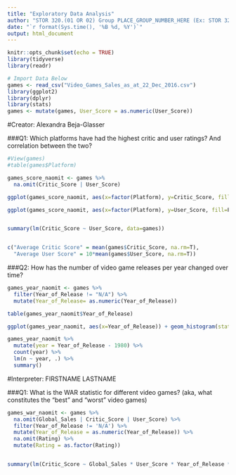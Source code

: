 ---
title: "Exploratory Data Analysis"
author: "STOR 320.(01 OR 02) Group PLACE_GROUP_NUMBER_HERE (Ex: STOR 320.01 Group 12)"
date: "`r format(Sys.time(), '%B %d, %Y')`"
output: html_document
---

```{r setup, include=TRUE, warning=FALSE}
knitr::opts_chunk$set(echo = TRUE)
library(tidyverse)
library(readr)

# Import Data Below
games <- read_csv("Video_Games_Sales_as_at_22_Dec_2016.csv")
library(ggplot2)
library(dplyr)
library(stats)
games <- mutate(games, User_Score = as.numeric(User_Score))

```

#Creator: Alexandra Beja-Glasser

###Q1: Which platforms have had the highest critic and user ratings? And correlation between the two?

```{r}
#View(games)
#table(games$Platform)

games_score_naomit <- games %>% 
  na.omit(Critic_Score | User_Score)

ggplot(games_score_naomit, aes(x=factor(Platform), y=Critic_Score, fill=Platform)) + stat_summary(fun.y="mean", geom="bar") + theme_minimal() + coord_flip() + labs(title="Effect of Platform on Average Critic Score", y="Average Critic Score", x="Platform")

ggplot(games_score_naomit, aes(x=factor(Platform), y=User_Score, fill=Platform)) + stat_summary(fun.y="mean", geom="bar") + theme_minimal() + coord_flip() + labs(title="Effect of Platform on Average User Score", y="Average User Score", x="Platform")


summary(lm(Critic_Score ~ User_Score, data=games))


c("Average Critic Score" = mean(games$Critic_Score, na.rm=T), 
  "Average User Score" = 10*mean(games$User_Score, na.rm=T))


```

###Q2: How has the number of video game releases per year changed over time?

```{r, warning=FALSE}

games_year_naomit <- games %>% 
  filter(Year_of_Release != "N/A") %>% 
  mutate(Year_of_Release= as.numeric(Year_of_Release))

table(games_year_naomit$Year_of_Release)

ggplot(games_year_naomit, aes(x=Year_of_Release)) + geom_histogram(stat="count", fill=rainbow(39)) + coord_flip() + labs(title="Number of Video Games Releases per Year", y="Year of Release", x="Number of Games Released")

games_year_naomit %>%
  mutate(year = Year_of_Release - 1980) %>%
  count(year) %>%
  lm(n ~ year, .) %>%
  summary()


```

#Interpreter: FIRSTNAME LASTNAME

###Q1: What is the WAR statistic for different video games? (aka, what constitutes the "best" and "worst" video games)

```{r, warning=F}
games_war_naomit <- games %>%
  na.omit(Global_Sales | Critic_Score | User_Score) %>%
  filter(Year_of_Release != 'N/A') %>%
  mutate(Year_of_Release = as.numeric(Year_of_Release)) %>%
  na.omit(Rating) %>%
  mutate(Rating = as.factor(Rating))


summary(lm(Critic_Score ~ Global_Sales * User_Score * Year_of_Release * Rating, data=games_war_naomit))
  
  
```














